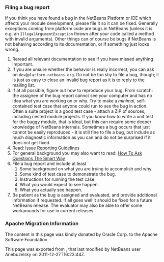 <!--

    Licensed to the Apache Software Foundation (ASF) under one
    or more contributor license agreements.  See the NOTICE file
    distributed with this work for additional information
    regarding copyright ownership.  The ASF licenses this file
    to you under the Apache License, Version 2.0 (the
    "License"); you may not use this file except in compliance
    with the License.  You may obtain a copy of the License at

      http://www.apache.org/licenses/LICENSE-2.0

    Unless required by applicable law or agreed to in writing,
    software distributed under the License is distributed on an
    "AS IS" BASIS, WITHOUT WARRANTIES OR CONDITIONS OF ANY
    KIND, either express or implied.  See the License for the
    specific language governing permissions and limitations
    under the License.

-->

===Filing a bug report===

If you think you have found a bug in the NetBeans Platform or IDE which affects your module development, please file it so it can be fixed. Generally exceptions coming from platform code are bugs in NetBeans (unless it is e.g. an <tt>IllegalArgumentException</tt> thrown after your code called a method with invalid arguments). Other things can of course be bugs if NetBeans is not behaving according to its documentation, or if something just looks wrong.

# Reread all relevant documentation to see if you have missed anything important.
# If you are unsure whether the behavior is really incorrect, you can ask on <tt>dev@platform.netbeans.org</tt>. Do not be too shy to file a bug, though; it is just as easy to close an invalid bug report as it is to reply to the mailing list.
# If at all possible, figure out how to reproduce your bug. From scratch: the assignee of the bug report cannot see your computer and has no idea what you are working on or why. Try to make a ''minimal'', self-contained test case that anyone could run to see the bug in action. Often a suite project is a good test case - attach a ZIP of sources, including nested module projects. If you know how to write a unit test for the buggy module, that is ideal, but this can require some deeper knowledge of NetBeans internals. Sometimes a bug occurs that just cannot be easily reproduced - it is still fine to file a bug, but include as much diagnostic information as you can and do not be surprised if it does not get fixed.
# Read: [[IssueReportingGuidelines | Issue Reporting Guidelines]]
# For general background you may also want to read: [http://www.catb.org/esr/faqs/smart-questions.html How To Ask Questions The Smart Way]
# File a bug report and include at least
## Some background on what you are trying to accomplish and why.
## Some kind of test case to demonstrate the bug.
## Instructions for running the test case.
## What you would expect to see happen.
## What you actually see happen.
# Be patient as the bug is assigned and evaluated, and provide additional information if requested. If all goes well it should be fixed for a future NetBeans release. The evaluator may also be able to offer some workarounds for use in current releases.

===Apache Migration Information===

The content in this page was kindly donated by Oracle Corp. to the
Apache Software Foundation.

This page was exported from , 
that last modified by NetBeans user Anebuzelsky 
on 2011-12-27T16:23:44Z.

